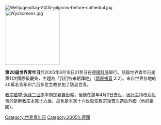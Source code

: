 {{Multiple issues|
{{Expand|time=2016-05-03}}
{{Unreferenced|time=2019-11-22T08:24:02+00:00}}
}}
[[Image:Weltjugendtag-2005-pilgrims-before-cathedral.jpg|thumb]]
[[Image:Wydscreens.jpg|180px]]

'''第20屆世界青年日'''於2005年8月16日21至日在[[德國|德國]][[科隆|科隆]]舉行。該屆世界青年日是第11次國際級慶典，主題為「我们特来朝拜他」（[[瑪竇福音|瑪竇福音]] 2:2）。來自世界各地的40萬名青年和六百多位主教參加了該屆世青。

[[教宗若望·保祿二世|教宗若望·保祿二世]]原本預定親自出席，但他在該年4月2日去世，因此主持改屆世青的是新[[教宗本篤十六世|教宗本篤十六世]]。這也是本篤十六世就任教宗後首次造訪外國（他的祖國）。

{{天主教小作品}}
{{德國小作品}}

{{世界青年日}}

[[Category:世界青年日|Category:世界青年日]]
[[Category:2005年德國|Category:2005年德國]]